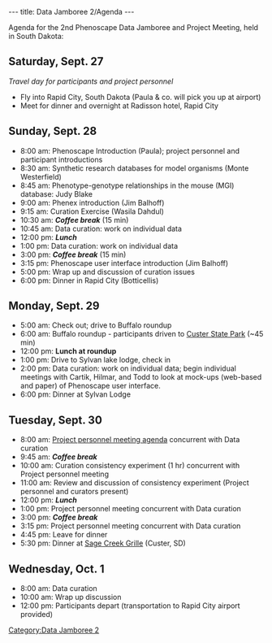 ---
title: Data Jamboree 2/Agenda
---

Agenda for the 2nd Phenoscape Data Jamboree and Project Meeting, held in South Dakota:
== Saturday, Sept. 27 ==
''Travel day for participants and project personnel''
* Fly into Rapid City, South Dakota (Paula & co. will pick you up at airport)
* Meet for dinner and overnight at Radisson hotel, Rapid City

== Sunday, Sept. 28 ==

* 8:00 am: Phenoscape Introduction (Paula); project personnel and participant introductions
* 8:30 am: Synthetic research databases for model organisms (Monte Westerfield)
* 8:45 am: Phenotype-genotype relationships in the mouse (MGI) database: Judy Blake
* 9:00 am: Phenex introduction (Jim Balhoff)
* 9:15 am: Curation Exercise (Wasila Dahdul)
* 10:30 am: '''''Coffee break''''' (15 min)
* 10:45 am: Data curation: work on individual data
* 12:00 pm: '''''Lunch'''''
* 1:00 pm: Data curation: work on individual data
* 3:00 pm: '''''Coffee break''''' (15 min)
* 3:15 pm: Phenoscape user interface introduction (Jim Balhoff)
* 5:00 pm: Wrap up and discussion of curation issues
* 6:00 pm: Dinner in Rapid City (Botticellis)

== Monday, Sept. 29 ==
* 5:00 am: Check out; drive to Buffalo roundup
* 6:00 am: Buffalo roundup - participants driven to [http://www.sdgfp.info/Parks/Regions/Custer/round.htm Custer State Park] (~45 min)
* 12:00 pm: '''Lunch at roundup'''
* 1:00 pm: Drive to Sylvan lake lodge, check in
* 2:00 pm: Data curation: work on individual data; begin individual meetings with Cartik, Hilmar, and Todd to look at mock-ups (web-based and paper) of Phenoscape user interface.
* 6:00 pm: Dinner at Sylvan Lodge

== Tuesday, Sept. 30 ==
* 8:00 am: [[WG:All-Hands_Meeting_30Sep08|Project personnel meeting agenda]] concurrent with Data curation
*9:45 am: '''''Coffee break'''''
*10:00 am: Curation consistency experiment (1 hr) concurrent with Project personnel meeting
* 11:00 am: Review and discussion of consistency experiment (Project personnel and curators present)
* 12:00 pm: '''''Lunch'''''
* 1:00 pm: Project personnel meeting concurrent with Data curation
* 3:00 pm: '''''Coffee break'''''
*3:15 pm:  Project personnel meeting concurrent with Data curation
* 4:45 pm: Leave for dinner
* 5:30 pm: Dinner at [http://rapidcityjournal.com/bhflavor/index.php?list=reviews&reid=59 Sage Creek Grille] (Custer, SD)

== Wednesday, Oct. 1==
* 8:00 am: Data curation
* 10:00 am: Wrap up discussion
* 12:00 pm: Participants depart (transportation to Rapid City airport provided)

[[Category:Data Jamboree 2]]